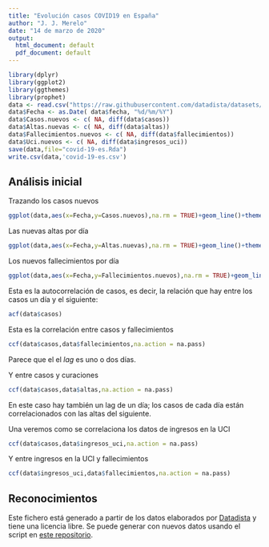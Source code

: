 ```yaml
---
title: "Evolución casos COVID19 en España"
author: "J. J. Merelo"
date: "14 de marzo de 2020"
output:
  html_document: default
  pdf_document: default
---
```


```r
library(dplyr)
library(ggplot2)
library(ggthemes)
library(prophet)
data <- read.csv("https://raw.githubusercontent.com/datadista/datasets/master/COVID%2019/nacional_covid19.csv")
data$Fecha <- as.Date( data$fecha, "%d/%m/%Y")
data$Casos.nuevos <- c( NA, diff(data$casos))
data$Altas.nuevas <- c( NA, diff(data$altas))
data$Fallecimientos.nuevos <- c( NA, diff(data$fallecimientos))
data$Uci.nuevos <- c( NA, diff(data$ingresos_uci))
save(data,file="covid-19-es.Rda")
write.csv(data,'covid-19-es.csv')
```

## Análisis inicial

Trazando los casos nuevos

```r
ggplot(data,aes(x=Fecha,y=Casos.nuevos),na.rm = TRUE)+geom_line()+theme_tufte()
```

Las nuevas altas por día

```r
ggplot(data,aes(x=Fecha,y=Altas.nuevas),na.rm = TRUE)+geom_line()+theme_tufte()
```


Los nuevos fallecimientos por día

```r
ggplot(data,aes(x=Fecha,y=Fallecimientos.nuevos),na.rm = TRUE)+geom_line()+theme_tufte()
```

Esta es la autocorrelación de casos, es decir, la relación que hay entre los casos un día y el siguiente:

```r
acf(data$casos)
```

Esta es la correlación entre casos y fallecimientos
```r
ccf(data$casos,data$fallecimientos,na.action = na.pass)
```

Parece que el el *lag* es uno o dos días.

Y entre casos y curaciones

```r
ccf(data$casos,data$altas,na.action = na.pass)
```

En este caso hay también un lag de un día; los casos de cada día están correlacionados con las altas del siguiente.

Una veremos como se correlaciona los datos de ingresos en la UCI
```r
ccf(data$casos,data$ingresos_uci,na.action = na.pass)
```

Y entre ingresos en la UCI y fallecimientos

```r
ccf(data$ingresos_uci,data$fallecimientos,na.action = na.pass)
```

## Reconocimientos

Este fichero está generado a partir de los datos elaborados por [Datadista](https://github.com/datadista/datasets) y tiene una licencia libre. Se puede generar con nuevos datos usando el script en [este repositorio](https://github.com/JJ/covid-reports).
